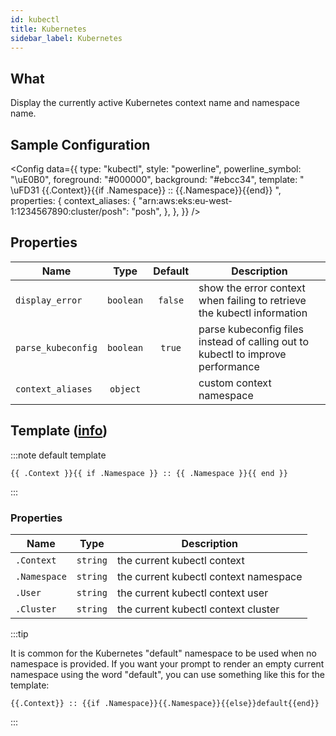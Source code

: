 ```yaml
---
id: kubectl
title: Kubernetes
sidebar_label: Kubernetes
---
```


## What

Display the currently active Kubernetes context name and namespace name.

## Sample Configuration


<Config
  data={{
    type: "kubectl",
    style: "powerline",
    powerline_symbol: "\uE0B0",
    foreground: "#000000",
    background: "#ebcc34",
    template: " \uFD31 {{.Context}}{{if .Namespace}} :: {{.Namespace}}{{end}} ",
    properties: {
      context_aliases: {
        "arn:aws:eks:eu-west-1:1234567890:cluster/posh": "posh",
      },
    },
  }}
/>

## Properties

| Name               |   Type    | Default | Description                                                                     |
| ------------------ | :-------: | :-----: | ------------------------------------------------------------------------------- |
| `display_error`    | `boolean` | `false` | show the error context when failing to retrieve the kubectl information         |
| `parse_kubeconfig` | `boolean` | `true`  | parse kubeconfig files instead of calling out to kubectl to improve performance |
| `context_aliases`  | `object`  |         | custom context namespace                                                        |

## Template ([info][templates])

:::note default template

```template
{{ .Context }}{{ if .Namespace }} :: {{ .Namespace }}{{ end }}
```

:::

### Properties

| Name         | Type     | Description                           |
| ------------ | -------- | ------------------------------------- |
| `.Context`   | `string` | the current kubectl context           |
| `.Namespace` | `string` | the current kubectl context namespace |
| `.User`      | `string` | the current kubectl context user      |
| `.Cluster`   | `string` | the current kubectl context cluster   |

:::tip

It is common for the Kubernetes "default" namespace to be used when no namespace is provided. If you want your prompt to
render an empty current namespace using the word "default", you can use something like this for the template:

```
{{.Context}} :: {{if .Namespace}}{{.Namespace}}{{else}}default{{end}}
```

:::

[templates]: /docs/configuration/templates
